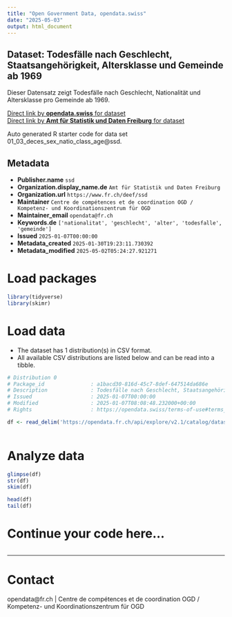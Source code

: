 ```yaml
---
title: "Open Government Data, opendata.swiss"
date: "2025-05-03"
output: html_document
---
```


## Dataset: Todesfälle nach Geschlecht, Staatsangehörigkeit, Altersklasse und Gemeinde ab 1969

Dieser Datensatz zeigt Todesfälle nach Geschlecht, Nationalität und Altersklasse pro Gemeinde ab 1969.

[Direct link by **opendata.swiss** for dataset](https://opendata.swiss/de/dataset/todesfalle-nach-geschlecht-staatsangehorigkeit-altersklasse-und-gemeinde-ab-1969)<br>
[Direct link by **Amt für Statistik und Daten Freiburg** for dataset](https://opendata.fr.ch/explore/dataset/01_03_deces_sex_natio_class_age/)

Auto generated R starter code for data set 01_03_deces_sex_natio_class_age@ssd.

## Metadata

- **Publisher.name** `ssd`
- **Organization.display_name.de** `Amt für Statistik und Daten Freiburg`
- **Organization.url** `https://www.fr.ch/deef/ssd`
- **Maintainer** `Centre de compétences et de coordination OGD / Kompetenz- und Koordinationszentrum für OGD`
- **Maintainer_email** `opendata@fr.ch`
- **Keywords.de** `['nationalitat', 'geschlecht', 'alter', 'todesfalle', 'gemeinde']`
- **Issued** `2025-01-07T00:00:00`
- **Metadata_created** `2025-01-30T19:23:11.730392`
- **Metadata_modified** `2025-05-02T05:24:27.921271`


# Load packages

```r

library(tidyverse)
library(skimr)

```

# Load data

-   The dataset has 1 distribution(s) in CSV format.
-   All available CSV distributions are listed below and can be read into a tibble.

```r

# Distribution 0
# Package_id               : a1bacd30-816d-45c7-8def-647514da686e
# Description              : Todesfälle nach Geschlecht, Staatsangehörigkeit, Altersklasse und Gemeinde ab 1969 (csv)
# Issued                   : 2025-01-07T00:00:00
# Modified                 : 2025-01-07T08:08:48.232000+00:00
# Rights                   : https://opendata.swiss/terms-of-use#terms_by

df <- read_delim('https://opendata.fr.ch/api/explore/v2.1/catalog/datasets/01_03_deces_sex_natio_class_age/exports/csv?use_labels=true')



```

# Analyze data

```r

glimpse(df)
str(df)
skim(df)

head(df)
tail(df)

```

# Continue your code here...

```r

```

------------------------------------------------------------------------

# Contact

opendata@fr.ch | Centre de compétences et de coordination OGD / Kompetenz- und Koordinationszentrum für OGD
